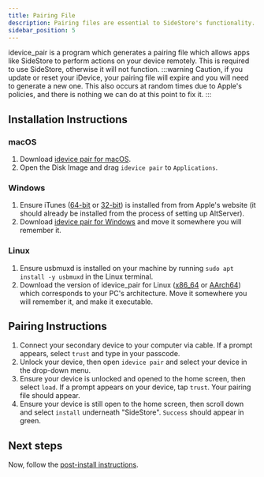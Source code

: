 ```yaml
---
title: Pairing File
description: Pairing files are essential to SideStore's functionality.
sidebar_position: 5
---
```


idevice_pair is a program which generates a pairing file which allows apps like SideStore to perform actions on your device remotely. This is required to use SideStore, otherwise it will not function.
:::warning
Caution, if you update or reset your iDevice, your pairing file will expire and you will need to generate a new one. This also occurs at random times due to Apple's policies, and there is nothing we can do at this point to fix it.
:::

## Installation Instructions

### macOS

1. Download [idevice pair for macOS](https://github.com/jkcoxson/idevice_pair/releases/latest/download/idevice_pair--macos-universal.dmg).
2. Open the Disk Image and drag `idevice pair` to `Applications`.

### Windows

1. Ensure iTunes ([64-bit](https://apple.com/itunes/download/win64) or [32-bit](https://apple.com/itunes/download/win32)) is installed from from Apple's website (it should already be installed from the process of setting up AltServer).
2. Download [idevice pair for Windows](https://github.com/jkcoxson/idevice_pair/releases/latest/download/idevice_pair--windows-x86_64.exe) and move it somewhere you will remember it.

### Linux

1. Ensure usbmuxd is installed on your machine by running `sudo apt install -y usbmuxd` in the Linux terminal.
2. Download the version of idevice_pair for Linux ([x86_64](https://github.com/jkcoxson/idevice_pair/releases/latest/download/idevice_pair--linux-x86_64.AppImage) or [AArch64](https://github.com/jkcoxson/idevice_pair/releases/latest/download/idevice_pair--linux-aarch64.AppImage)) which corresponds to your PC's architecture. Move it somewhere you will remember it, and make it executable.

## Pairing Instructions

1. Connect your secondary device to your computer via cable. If a prompt appears, select `trust` and type in your passcode.
2. Unlock your device, then open `idevice pair` and select your device in the drop-down menu.
3. Ensure your device is unlocked and opened to the home screen, then select `load`. If a prompt appears on your device, tap `trust`. Your pairing file should appear.
4. Ensure your device is still open to the home screen, then scroll down and select `install` underneath "SideStore". `Success` should appear in green.

## Next steps
Now, follow the [post-install instructions](post-install).
